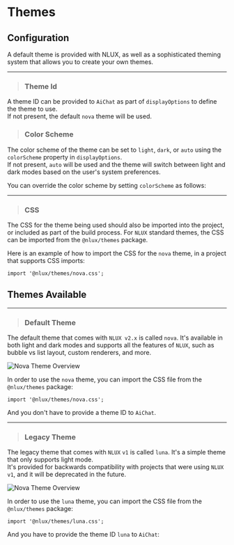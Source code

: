 



# Themes

## Configuration

<p>
    A default theme is provided with NLUX, as well as a sophisticated theming system that allows you to create your own themes.
</p>

---

> ### Theme Id

A theme ID can be provided to `AiChat` as part of `displayOptions` to define the theme to use.<br />
If not present, the default `nova` theme will be used.

<PlatformSelector reactJs={ThemeIdReactJs} javascript={ThemeIdJavaScript}/>

> ### Color Scheme

The color scheme of the theme can be set to `light`, `dark`, or `auto` using the `colorScheme` property in `displayOptions`.<br />
If not present, `auto` will be used and the theme will switch between light and dark modes based on the user's system preferences.

You can override the color scheme by setting `colorScheme` as follows:

<PlatformSelector reactJs={ColorSchemeReactJs} javascript={ColorSchemeJavaScript}/>

---

> ### CSS

The CSS for the theme being used should also be imported into the project, or included as part of the build process.
For `NLUX` standard themes, the CSS can be imported from the `@nlux/themes` package.

Here is an example of how to import the CSS for the `nova` theme, in a project that supports CSS imports:

```tsx
import '@nlux/themes/nova.css';
```

## Themes Available

---

> ### Default Theme

The default theme that comes with `NLUX v2.x` is called `nova`. It's available in both light and dark modes and supports
all the features of `NLUX`, such as bubble vs list layout, custom renderers, and more.

![Nova Theme Overview](/images/reference/themes/nova-theme-overview.png)

In order to use the `nova` theme, you can import the CSS file from the `@nlux/themes` package:

```tsx
import '@nlux/themes/nova.css';
```

And you don't have to provide a theme ID to `AiChat`.

---

> ### Legacy Theme

The legacy theme that comes with `NLUX` `v1` is called `luna`. It's a simple theme that only supports light mode.<br />
It's provided for backwards compatibility with projects that were using `NLUX` `v1`, and it will be deprecated in the future.

![Nova Theme Overview](/images/reference/themes/luna-theme-overview.png)

In order to use the `luna` theme, you can import the CSS file from the `@nlux/themes` package:

```tsx
import '@nlux/themes/luna.css';
```

And you have to provide the theme ID `luna` to `AiChat`:

<PlatformSelector reactJs={LunaReactJs} javascript={LunaJavaScript}/>


